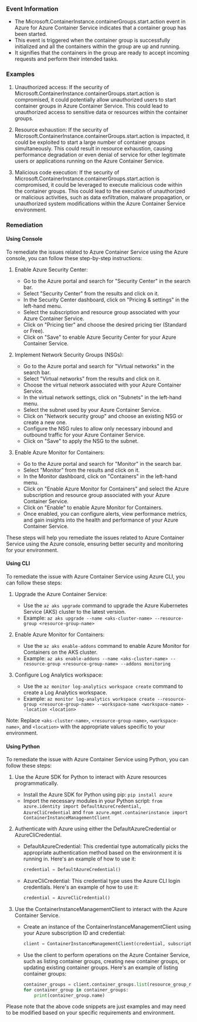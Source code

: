 
### Event Information

- The Microsoft.ContainerInstance.containerGroups.start.action event in Azure for Azure Container Service indicates that a container group has been started.
- This event is triggered when the container group is successfully initialized and all the containers within the group are up and running.
- It signifies that the containers in the group are ready to accept incoming requests and perform their intended tasks.


### Examples

1. Unauthorized access: If the security of Microsoft.ContainerInstance.containerGroups.start.action is compromised, it could potentially allow unauthorized users to start container groups in Azure Container Service. This could lead to unauthorized access to sensitive data or resources within the container groups.

2. Resource exhaustion: If the security of Microsoft.ContainerInstance.containerGroups.start.action is impacted, it could be exploited to start a large number of container groups simultaneously. This could result in resource exhaustion, causing performance degradation or even denial of service for other legitimate users or applications running on the Azure Container Service.

3. Malicious code execution: If the security of Microsoft.ContainerInstance.containerGroups.start.action is compromised, it could be leveraged to execute malicious code within the container groups. This could lead to the execution of unauthorized or malicious activities, such as data exfiltration, malware propagation, or unauthorized system modifications within the Azure Container Service environment.

### Remediation

#### Using Console

To remediate the issues related to Azure Container Service using the Azure console, you can follow these step-by-step instructions:

1. Enable Azure Security Center:
   - Go to the Azure portal and search for "Security Center" in the search bar.
   - Select "Security Center" from the results and click on it.
   - In the Security Center dashboard, click on "Pricing & settings" in the left-hand menu.
   - Select the subscription and resource group associated with your Azure Container Service.
   - Click on "Pricing tier" and choose the desired pricing tier (Standard or Free).
   - Click on "Save" to enable Azure Security Center for your Azure Container Service.

2. Implement Network Security Groups (NSGs):
   - Go to the Azure portal and search for "Virtual networks" in the search bar.
   - Select "Virtual networks" from the results and click on it.
   - Choose the virtual network associated with your Azure Container Service.
   - In the virtual network settings, click on "Subnets" in the left-hand menu.
   - Select the subnet used by your Azure Container Service.
   - Click on "Network security group" and choose an existing NSG or create a new one.
   - Configure the NSG rules to allow only necessary inbound and outbound traffic for your Azure Container Service.
   - Click on "Save" to apply the NSG to the subnet.

3. Enable Azure Monitor for Containers:
   - Go to the Azure portal and search for "Monitor" in the search bar.
   - Select "Monitor" from the results and click on it.
   - In the Monitor dashboard, click on "Containers" in the left-hand menu.
   - Click on "Enable Azure Monitor for Containers" and select the Azure subscription and resource group associated with your Azure Container Service.
   - Click on "Enable" to enable Azure Monitor for Containers.
   - Once enabled, you can configure alerts, view performance metrics, and gain insights into the health and performance of your Azure Container Service.

These steps will help you remediate the issues related to Azure Container Service using the Azure console, ensuring better security and monitoring for your environment.

#### Using CLI

To remediate the issue with Azure Container Service using Azure CLI, you can follow these steps:

1. Upgrade the Azure Container Service: 
   - Use the `az aks upgrade` command to upgrade the Azure Kubernetes Service (AKS) cluster to the latest version.
   - Example: `az aks upgrade --name <aks-cluster-name> --resource-group <resource-group-name>`

2. Enable Azure Monitor for Containers:
   - Use the `az aks enable-addons` command to enable Azure Monitor for Containers on the AKS cluster.
   - Example: `az aks enable-addons --name <aks-cluster-name> --resource-group <resource-group-name> --addons monitoring`

3. Configure Log Analytics workspace:
   - Use the `az monitor log-analytics workspace create` command to create a Log Analytics workspace.
   - Example: `az monitor log-analytics workspace create --resource-group <resource-group-name> --workspace-name <workspace-name> --location <location>`

Note: Replace `<aks-cluster-name>`, `<resource-group-name>`, `<workspace-name>`, and `<location>` with the appropriate values specific to your environment.

#### Using Python

To remediate the issue with Azure Container Service using Python, you can follow these steps:

1. Use the Azure SDK for Python to interact with Azure resources programmatically.
   - Install the Azure SDK for Python using pip: `pip install azure`
   - Import the necessary modules in your Python script: `from azure.identity import DefaultAzureCredential, AzureCliCredential` and `from azure.mgmt.containerinstance import ContainerInstanceManagementClient`

2. Authenticate with Azure using either the DefaultAzureCredential or AzureCliCredential.
   - DefaultAzureCredential: This credential type automatically picks the appropriate authentication method based on the environment it is running in. Here's an example of how to use it:
     ```python
     credential = DefaultAzureCredential()
     ```

   - AzureCliCredential: This credential type uses the Azure CLI login credentials. Here's an example of how to use it:
     ```python
     credential = AzureCliCredential()
     ```

3. Use the ContainerInstanceManagementClient to interact with the Azure Container Service.
   - Create an instance of the ContainerInstanceManagementClient using your Azure subscription ID and credential:
     ```python
     client = ContainerInstanceManagementClient(credential, subscription_id)
     ```

   - Use the client to perform operations on the Azure Container Service, such as listing container groups, creating new container groups, or updating existing container groups. Here's an example of listing container groups:
     ```python
     container_groups = client.container_groups.list(resource_group_name)
     for container_group in container_groups:
         print(container_group.name)
     ```

Please note that the above code snippets are just examples and may need to be modified based on your specific requirements and environment.

